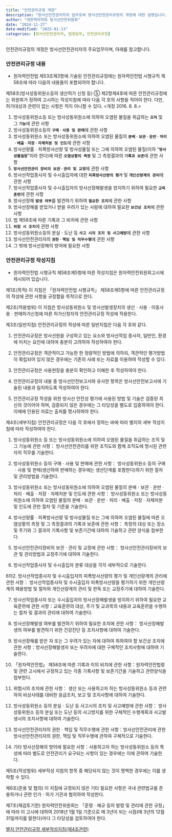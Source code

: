 ```yaml
---
title: "안전관리규정 개정"
description: "방사선안전관리자의 업무로써 방사선안전관리규정의 개정에 대한 설명입니다."
author: "대한핵의학회 방사선안전위원회"
date: "2024-11-27"
date-modified: "2025-01-13"
categories: [방사선안전관리자, 법정업무, 안전관리규정]
---
```


안전관리규정의 개정은 방사선안전관리자의 주요업무이며, 아래를 참고합니다.

### 안전관리규정 내용

-   원자력안전법 제53조제3항에 기술된 안전관리규정에는 원자력안전법 시행규칙 제58조에 따라 다음의 내용들이 포함되어야 합니다.

::: {.callout-note title="원자력안전법 시행규칙 제58조(방사성동위원소등의 생산허가 신청 등) [시행 2024.11.01]" collapse="open" appearance="minimal"}
제58조(방사성동위원소등의 생산허가 신청 등) ⑤ 제2항제4호에 따른 안전관리규정에는 위원회가 정하여 고시하는 작성지침에 따라 다음 각 호의 사항을 적어야 한다. 다만, 허가대상과 관련이 없는 사항은 적지 아니할 수 있다. \<개정 2016. 8. 8.\>\

1.  방사성동위원소등 또는 방사성동위원소에 의하여 오염된 물질을 취급하는 **`조직`** 및 그 **`기능`**에 관한 사항\
2.  방사성동위원소등의 **`구매ㆍ사용 및 판매`**에 관한 사항\
3.  방사성동위원소 또는 방사성동위원소에 의하여 오염된 물질의 **`분배ㆍ보관ㆍ운반ㆍ처리ㆍ배출ㆍ저장ㆍ자체처분 및 인도`**에 관한 사항\
4.  방사선량률ㆍ피폭방사선량 및 방사성물질 또는 그에 의하여 오염된 물질(이하 “**`방사성물질등`**”이라 한다)에 따른 **`오염상황의 측정`** 및 그 측정결과의 **`기록과 보존`**에 관한 사항\
5.  **`방사선안전관리 장비의 보관ㆍ관리 및 교정`**에 관한 사항\
6.  방사선작업종사자 및 수시출입자에 대한 **`피폭방사선량의 평가`** 및 **`개인선량계의 관리`**에 관한 사항\
7.  방사선작업종사자 및 수시출입자의 방사선장해발생을 방지하기 위하여 필요한 **`교육훈련`**에 관한 사항\
8.  방사선장해 **`발생 여부`**를 발견하기 위하여 **`필요한 조치`**에 관한 사항\
9.  방사선장해를 받았거나 받을 우려가 있는 사람에 대하여 필요한 **`보건상 조치`**에 관한 사항\
10. 법 제58조에 따른 기록과 그 비치에 관한 사항\
11. **`위험 시 조치`**에 관한 사항\
12. 방사성동위원소등의 분실ㆍ도난 등 **`사고 시의 조치 및 사고예방`**에 관한 사항\
13. 방사선안전관리자의 **`권한ㆍ책임 및 직무수행`**에 관한 사항\
14. 그 밖에 방사선장해의 방어에 필요한 사항
:::

### 안전관리규정 작성지침

-   원자력안전법 시행규칙 제58조제5항에 따른 작성지침은 원자력안전위원회고시에 제시되어 있습니다.

::: {.callout-note title="원자력안전위원회고시 제2024-13호 [시행 2024.12.31]" collapse="open" appearance="minimal"}
 제1조(목적) 이 지침은 「원자력안전법 시행규칙」 제58조제5항에 따른 안전관리규정의 작성에 관한 사항을 규정함을 목적으로 한다.

 제2조(적용범위) 이 지침은 방사성동위원소 및 방사선발생장치의 생산ㆍ사용ㆍ이동사용ㆍ판매허가신청에 따른 허가신청자의 안전관리규정 작성에 적용한다.

 제3조(일반지침) 안전관리규정의 작성에 따른 일반지침은 다음 각 호와 같다.  

1. 안전관리규정은 방사선원을 구성하고 있는 요소와 방사선작업 종사자, 일반인, 환경에 미치는 요인에 대하여 충분히 고려하여 작성하여야 한다. 

2. 안전관리규정은 객관적이고 가능한 한 정량적인 방법에 의하되, 객관적인 평가방법이 확립되어 있지 않은 경우에는 기존의 사례 또는 자료를 이용하여 작성할 수 있다. 

3. 안전관리규정은 사용현장을 충분히 확인하고 이해한 후 작성하여야 한다. 

4. 안전관리규정의 내용 중 방사선안전보고서와 유사한 항목은 방사선안전보고서에 기술된 내용과 일치하도록 작성하여야 한다. 

5. 안전관리규정 작성을 위한 방사선 안전성 평가에 사용된 방법 및 기술은 검증된 최신의 것이어야 하며, 검증되지 않은 경우에는 그 타당성을 별도로 입증하여야 한다. 이때에 인용된 자료는 출처를 명시하여야 한다. 

 제4조(세부지침) 안전관리규정은 다음 각 호에서 정하는 바에 따라 별지의 세부 작성지침에 따라 작성하여야 한다.  

1. 방사성동위원소 등 또는 방사성동위원소에 의하여 오염된 물질을 취급하는 조직 및 그 기능에 관한 사항： 방사선안전관리를 위한 조직도와 함께 조직도에 명시된 관련자의 직무를 기술한다. 

2. 방사성동위원소 등의 구매ㆍ사용 및 판매에 관한 사항： 방사성동위원소 등의 구매ㆍ사용 및 판매(생산하여 판매하는 경우에는 생산단계를 포함한다)하기 위한 절차 및 관리방법을 기술한다. 

3. 방사성동위원소 또는 방사성동위원소에 의하여 오염된 물질의 분배ㆍ보관ㆍ운반ㆍ처리ㆍ배출ㆍ저장ㆍ자체처분 및 인도에 관한 사항： 방사성동위원소 또는 방사성동위원소에 의하여 오염된 물질의 분배ㆍ보관ㆍ운반ㆍ처리ㆍ배출ㆍ저장ㆍ자체처분 및 인도에 관한 절차 및 기준을 기술한다. 

4. 방사선량률ㆍ피폭방사선량 및 방사성물질 또는 그에 의하여 오염된 물질에 따른 오염상황의 측정 및 그 측정결과의 기록과 보존에 관한 사항： 측정의 대상 또는 장소 및 주기와 그 결과의 기록사항 및 보존기간에 대하여 기술하고 관련 양식을 첨부한다. 

5. 방사선안전관리장비의 보관ㆍ관리 및 교정에 관한 사항： 방사선안전관리장비의 보관 및 관리방법과 교정주기에 대하여 기술한다. 

6. 방사선작업종사자 및 수시출입자 분류 대상을 각각 세부적으로 기술한다. 

6의2. 방사선작업종사자 및 수시출입자의 피폭방사선량의 평가 및 개인선량계의 관리에 관한 사항： 방사선작업종사자 및 수시출입자 피폭방사선량을 평가하기 위한 개인선량계의 패용방법 및 절차와 개인선량계의 관리 및 판독 또는 교정주기에 대하여 기술한다. 

7. 방사선작업종사자 또는 수시출입자의 방사선장해발생을 방지하기 위하여 필요한 교육훈련에 관한 사항：교육훈련의 대상, 주기 및 교과목의 내용과 교육훈련을 수행하는 절차 및 결과의 관리에 대하여 기술한다. 

8. 방사선장해발생 여부를 발견하기 위하여 필요한 조치에 관한 사항： 방사선장해발생의 여부를 발견하기 위한 건강진단 등 조치사항에 대하여 기술한다. 

9. 방사선장해를 받은 자 또는 그 우려가 있는 자에 대하여 취하여야 할 보건상 조치에 관한 사항：방사선장해발생자 또는 우려자에 대한 구체적인 조치사항에 대하여 기술한다. 

10. 「원자력안전법」 제58조에 따른 기록과 이의 비치에 관한 사항：원자력안전법령 및 관련 고시에서 규정하고 있는 각종 기록사항 및 보존기간을 기술하고 관련양식을 첨부한다. 

11. 위험시의 조치에 관한 사항： 생산 또는 사용하고자 하는 방사성동위원소 등과 관련하여 비상사태를 대비한 응급조치, 보고 및 조치사항에 대하여 기술한다. 

12. 방사성동위원소 등의 분실ㆍ도난 등 사고시의 조치 및 사고예방에 관한 사항： 방사성동위원소 등의 분실 또는 도난 등의 사고방지를 위한 구체적인 수행계획과 사고발생시의 조치사항에 대하여 기술한다. 

13. 방사선안전관리자의 권한ㆍ책임 및 직무수행에 관한 사항：방사선안전관리에 관한 방사선안전관리자의 권한, 책임 및 직무수행에 관하여 구체적으로 기술한다. 

14. 기타 방사선장해의 방어에 필요한 사항：사용하고자 하는 방사성동위원소 등의 특성에 따라 별도로 안전관리가 요구되는 사항이 있는 경우에는 이에 관하여 기술한다. 

 제5조(작성범위) 세부작성 지침의 항목 중 해당되지 않는 것이 명백한 경우에는 이를 생략할 수 있다.

 제6조(준용 및 협의) 이 지침에 규정되지 않은 기타 필요한 사항은 국내 관련법규를 준용하거나 관련 인가ㆍ허가 기관과 협의하여 작성한다.

 제7조(재검토기한) 원자력안전위원회는 「훈령ㆍ예규 등의 발령 및 관리에 관한 규정」에 따라 이 고시에 대하여 2018년 1월 1일 기준으로 매 3년이 되는 시점(매 3년의 12월 31일까지를 말한다)마다 그 타당성을 검토하여야 한다.
 
 [별지 안전관리규정 세부작성지침(제4조관련)](/archive/[별지] 안전관리규정 세부작성지침(제4조 관련)(안전관리규정 작성지침).pdf)
:::
